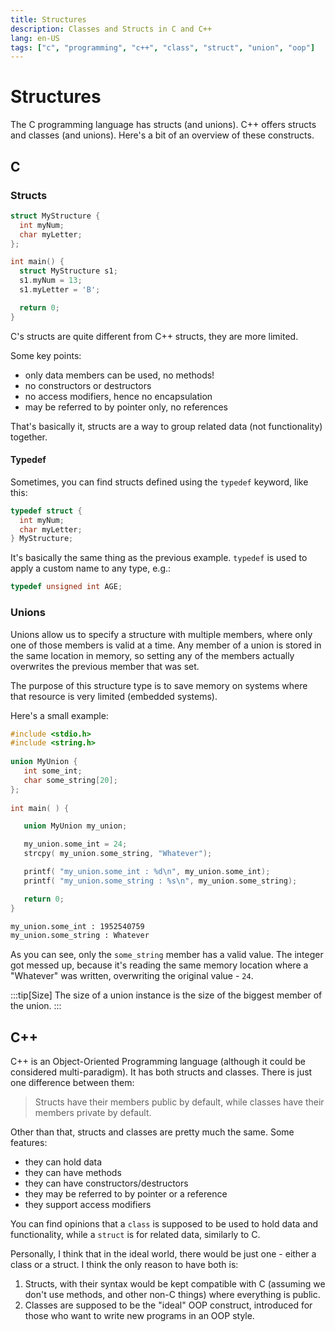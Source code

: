 ```yaml
---
title: Structures
description: Classes and Structs in C and C++
lang: en-US
tags: ["c", "programming", "c++", "class", "struct", "union", "oop"]
---
```



# Structures

The C programming language has structs (and unions). C++ offers structs and
classes (and unions). Here's a bit of an overview of these constructs.

## C

### Structs

```c
struct MyStructure {
  int myNum;
  char myLetter;
};

int main() {
  struct MyStructure s1;
  s1.myNum = 13;
  s1.myLetter = 'B';

  return 0;
} 
```

C's structs are quite different from C++ structs, they are more limited.

Some key points:

- only data members can be used, no methods!
- no constructors or destructors
- no access modifiers, hence no encapsulation
- may be referred to by pointer only, no references

That's basically it, structs are a way to group related data (not functionality)
together.

#### Typedef

Sometimes, you can find structs defined using the `typedef` keyword, like this:

```c
typedef struct {
  int myNum;
  char myLetter;
} MyStructure;
```

It's basically the same thing as the previous example. `typedef` is used to apply a custom name to any type, e.g.:

```c
typedef unsigned int AGE;
```

### Unions

Unions allow us to specify a structure with multiple members, where only one of
those members is valid at a time. Any member of a union is stored in the same
location in memory, so setting any of the members actually overwrites the
previous member that was set.

The purpose of this structure type is to save memory on systems where that resource is
very limited (embedded systems).

Here's a small example:

```c title="Code"
#include <stdio.h>
#include <string.h>
 
union MyUnion {
   int some_int;
   char some_string[20];
};
 
int main( ) {

   union MyUnion my_union;        

   my_union.some_int = 24;
   strcpy( my_union.some_string, "Whatever");

   printf( "my_union.some_int : %d\n", my_union.some_int);
   printf( "my_union.some_string : %s\n", my_union.some_string);

   return 0;
}
```

```sh title="cout"
my_union.some_int : 1952540759
my_union.some_string : Whatever
```

As you can see, only the `some_string` member has a valid value. The integer
got messed up, because it's reading the same memory location where a "Whatever"
was written, overwriting the original value - `24`.

:::tip[Size]
The size of a union instance is the size of the biggest member of the union.
:::

## C++

C++ is an Object-Oriented Programming language (although it could be considered
multi-paradigm). It has both structs and classes. There is just one difference
between them:

> Structs have their members public by default, while classes have their members 
> private by default.

Other than that, structs and classes are pretty much the same.
Some features:

- they can hold data
- they can have methods
- they can have constructors/destructors
- they may be referred to by pointer or a reference
- they support access modifiers

You can find opinions that a `class` is supposed to be used to hold data
and functionality, while a `struct` is for related data, similarly to C.

Personally, I think that in the ideal world, there would be just one - either a
class or a struct. I think the only reason to have both is:

1. Structs, with their syntax would be kept compatible with C (assuming we don't
   use methods, and other non-C things) where everything is public.
2. Classes are supposed to be the "ideal" OOP construct, introduced for those
   who want to write new programs in an OOP style.